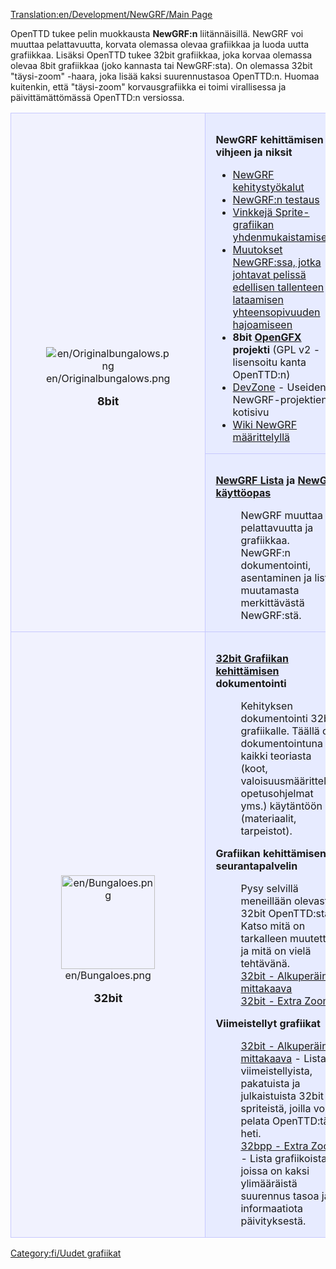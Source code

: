 [[Translation:en/Development/NewGRF/Main Page]]


OpenTTD tukee pelin muokkausta '''NewGRF:n''' liitännäisillä. NewGRF voi muuttaa pelattavuutta, korvata olemassa olevaa grafiikkaa ja luoda uutta grafiikkaa. Lisäksi OpenTTD tukee 32bit grafiikkaa, joka korvaa olemassa olevaa 8bit grafiikkaa (joko kannasta tai NewGRF:sta). On olemassa 32bit "täysi-zoom" -haara, joka lisää kaksi suurennustasoa OpenTTD:n. Huomaa kuitenkin, että "täysi-zoom" korvausgrafiikka ei toimi virallisessa ja päivittämättömässä OpenTTD:n versiossa.

{| 
|-
|align="center" rowspan="2" style="background-color: #f1f2fe; border: 1px solid #c7c8fe; margin: 0; padding: 1em 1em 0em 1em;"|
[[File:en/Originalbungalows.png]]
   
<font size="4">'''8bit'''</font>


|style="background-color: #e7ebff; border: 1px solid #c7c8fe; margin: 0; padding: 1em 1em 0em 1em;"|
<font size="3">'''NewGRF kehittämisen vihjeen ja niksit'''</font>
*[[fi/NewGRF kehitystyökalut|NewGRF kehitystyökalut]]
*[[fi/NewGRF Testaus|NewGRF:n testaus]]
*[[fi/Yhdenmukaistaminen|Vinkkejä Sprite-grafiikan yhdenmukaistamiseksi]]
*[[fi/NewGRFYhteensopimattomuus|Muutokset NewGRF:ssa, jotka johtavat pelissä edellisen tallenteen lataamisen yhteensopivuuden hajoamiseen]]
*'''8bit [[fi/OpenGFX|OpenGFX]] projekti''' (GPL v2 - lisensoitu kanta OpenTTD:n)
*[http://dev.openttdcoop.org/projects DevZone] - Useiden NewGRF-projektien kotisivu
*[http://wiki.ttdpatch.net/tiki-index.php?page=NewGraphicsSpecs Wiki NewGRF määrittelyllä]
|-
|style="background-color: #e7ebff; border: 1px solid #c7c8fe; margin: 0; padding: 1em 1em 0em 1em;"|
<font size="3">'''[[en/Community/NewGRF/Main Page|NewGRF Lista]] ja [[fi/NewGRF|NewGRF käyttöopas]]'''</font>

:NewGRF muuttaa pelattavuutta ja grafiikkaa. NewGRF:n dokumentointi, asentaminen ja lista muutamasta merkittävästä NewGRF:stä.
|-
|align="center" style="background-color: #f1f2fe; border: 1px solid #c7c8fe; margin: 0; padding: 1em 1em 0em 1em;"|
[[File:en/Bungaloes.png|150px]]

<font size="4">'''32bit'''</font>
|style="background-color: #e7ebff; border: 1px solid #c7c8fe; margin: 0; padding: 1em 1em 0em 1em;"|
<font size="3">'''[[fi/Archive/Old 32bpp/32bit Grafiikan kehittäminen|32bit Grafiikan kehittämisen]] dokumentointi'''</font>

:Kehityksen dokumentointi 32bit grafiikalle. Täällä on dokumentointuna kaikki teoriasta (koot, valoisuusmäärittelyt, opetusohjelmat yms.) käytäntöön (materiaalit, tarpeistot).


<font size="3">'''Grafiikan kehittämisen seurantapalvelin'''</font>

:Pysy selvillä meneillään olevasta 32bit OpenTTD:stä. Katso mitä on tarkalleen muutettu ja mitä on vielä tehtävänä.
:[[fi/32bit Grafiikan kehittämisen seurantapalvelin|32bit - Alkuperäinen mittakaava]]
:[[fi/32bit Grafiikan kehittämisen seurantapalvelin (extra zoom)|32bit - Extra Zoom]]

<font size="3">'''Viimeistellyt grafiikat'''</font>

:[[en/Archive/Old 32bpp/List of downloadable 32 bpp tars|32bit - Alkuperäinen mittakaava]] - Lista viimeistellyista, pakatuista ja julkaistuista 32bit spriteistä, joilla voit pelata OpenTTD:tä heti. 
:[[en/Community/NewGRF/Playing with 32 bpp graphics|32bpp - Extra Zoom]] - Lista grafiikoista, joissa on kaksi ylimääräistä suurennus tasoa ja informaatiota päivityksestä.
|}

[[Category:fi/Uudet grafiikat]]